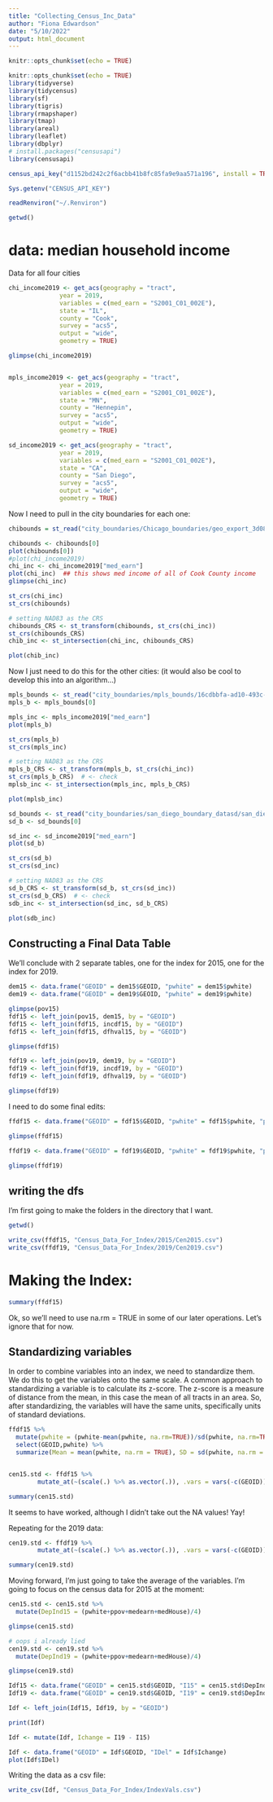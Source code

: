 ```yaml
---
title: "Collecting_Census_Inc_Data"
author: "Fiona Edwardson"
date: "5/10/2022"
output: html_document
---
```


```r
knitr::opts_chunk$set(echo = TRUE)
```


```r
knitr::opts_chunk$set(echo = TRUE)
library(tidyverse)
library(tidycensus)
library(sf)
library(tigris)
library(rmapshaper)
library(tmap)
library(areal)
library(leaflet)
library(dbplyr)
# install.packages("censusapi")
library(censusapi)
```

```r

census_api_key("d1152bd242c2f6acbb41b8fc85fa9e9aa571a196", install = TRUE, overwrite = TRUE)

Sys.getenv("CENSUS_API_KEY")

readRenviron("~/.Renviron")
```

```r

getwd()

```


# data: median household income

Data for all four cities

```r
chi_income2019 <- get_acs(geography = "tract", 
              year = 2019,
              variables = c(med_earn = "S2001_C01_002E"),
              state = "IL",
              county = "Cook",
              survey = "acs5",
              output = "wide",
              geometry = TRUE)

glimpse(chi_income2019)


mpls_income2019 <- get_acs(geography = "tract", 
              year = 2019,
              variables = c(med_earn = "S2001_C01_002E"),
              state = "MN",
              county = "Hennepin",
              survey = "acs5",
              output = "wide",
              geometry = TRUE)

sd_income2019 <- get_acs(geography = "tract", 
              year = 2019,
              variables = c(med_earn = "S2001_C01_002E"),
              state = "CA",
              county = "San Diego",
              survey = "acs5",
              output = "wide",
              geometry = TRUE)


```


Now I need to pull in the city boundaries for each one:

```r

chibounds = st_read("city_boundaries/Chicago_boundaries/geo_export_3d084884-b126-4daa-b908-1286d52a1e19.shp")

chibounds <- chibounds[0]
plot(chibounds[0])
#plot(chi_income2019)
chi_inc <- chi_income2019["med_earn"]
plot(chi_inc)  ## this shows med income of all of Cook County income
glimpse(chi_inc)
```


```r
st_crs(chi_inc)
st_crs(chibounds)

# setting NAD83 as the CRS
chibounds_CRS <- st_transform(chibounds, st_crs(chi_inc))
st_crs(chibounds_CRS)
chib_inc <- st_intersection(chi_inc, chibounds_CRS)

plot(chib_inc)
```


Now I just need to do this for the other cities: (it would also be cool to develop this into an algorithm...)

```r

mpls_bounds <- st_read("city_boundaries/mpls_bounds/16cdbbfa-ad10-493c-afaf-52b61f2e76e42020329-1-180h9ap.whbo.shp")
mpls_b <- mpls_bounds[0]

mpls_inc <- mpls_income2019["med_earn"]
plot(mpls_b)

st_crs(mpls_b)
st_crs(mpls_inc)

# setting NAD83 as the CRS
mpls_b_CRS <- st_transform(mpls_b, st_crs(chi_inc))
st_crs(mpls_b_CRS)  # <- check
mplsb_inc <- st_intersection(mpls_inc, mpls_b_CRS)

plot(mplsb_inc)

```


```r

sd_bounds <- st_read("city_boundaries/san_diego_boundary_datasd/san_diego_boundary_datasd.shp")
sd_b <- sd_bounds[0]

sd_inc <- sd_income2019["med_earn"]
plot(sd_b)

st_crs(sd_b)
st_crs(sd_inc)

# setting NAD83 as the CRS
sd_b_CRS <- st_transform(sd_b, st_crs(sd_inc))
st_crs(sd_b_CRS)  # <- check
sdb_inc <- st_intersection(sd_inc, sd_b_CRS)

plot(sdb_inc)

```


## Constructing a Final Data Table

We'll conclude with 2 separate tables, one for the index for 2015, one for the index for 2019.

```r

dem15 <- data.frame("GEOID" = dem15$GEOID, "pwhite" = dem15$pwhite)
dem19 <- data.frame("GEOID" = dem19$GEOID, "pwhite" = dem19$pwhite)

glimpse(pov15)
fdf15 <- left_join(pov15, dem15, by = "GEOID") 
fdf15 <- left_join(fdf15, incdf15, by = "GEOID")
fdf15 <- left_join(fdf15, dfhval15, by = "GEOID")

glimpse(fdf15)

fdf19 <- left_join(pov19, dem19, by = "GEOID") 
fdf19 <- left_join(fdf19, incdf19, by = "GEOID")
fdf19 <- left_join(fdf19, dfhval19, by = "GEOID")

glimpse(fdf19)

```

I need to do some final edits:
```r

ffdf15 <- data.frame("GEOID" = fdf15$GEOID, "pwhite" = fdf15$pwhite, "ppov" = fdf15$ppov, "medearn" = fdf15$medearn, "medHouse" = fdf15$medHouse)

glimpse(ffdf15)

ffdf19 <- data.frame("GEOID" = fdf19$GEOID, "pwhite" = fdf19$pwhite, "ppov" = fdf19$ppov, "medearn" = fdf19$medearn, "medHouse" = fdf19$medHouse)

glimpse(ffdf19)

```



## writing the dfs

I'm first going to make the folders in the directory that I want.

```r
getwd()

write_csv(ffdf15, "Census_Data_For_Index/2015/Cen2015.csv")
write_csv(ffdf19, "Census_Data_For_Index/2019/Cen2019.csv")
```


# Making the Index:

```r

summary(ffdf15)

```

Ok, so we'll need to use na.rm = TRUE in some of our later operations. Let's ignore that for now.

## Standardizing variables

In order to combine variables into an index, we need to standardize them. We do this to get the variables onto the same scale. A common approach to standardizing a variable is to calculate its z-score. The z-score is a measure of distance from the mean, in this case the mean of all tracts in an area. So, after standardizing, the variables will have the same units, specifically units of standard deviations.

```r

ffdf15 %>%
  mutate(pwhite = (pwhite-mean(pwhite, na.rm=TRUE))/sd(pwhite, na.rm=TRUE)) %>%
  select(GEOID,pwhite) %>%
  summarize(Mean = mean(pwhite, na.rm = TRUE), SD = sd(pwhite, na.rm = TRUE)) 



```

```r

cen15.std <- ffdf15 %>%
        mutate_at(~(scale(.) %>% as.vector(.)), .vars = vars(-c(GEOID)))

summary(cen15.std)

```

It seems to have worked, although I didn't take out the NA values! Yay!

Repeating for the 2019 data:

```r

cen19.std <- ffdf19 %>%
        mutate_at(~(scale(.) %>% as.vector(.)), .vars = vars(-c(GEOID)))

summary(cen19.std)

```

Moving forward, I'm just going to take the average of the variables. I'm going to focus on the census data for 2015 at the moment:

```r

cen15.std <- cen15.std %>%
  mutate(DepInd15 = (pwhite+ppov+medearn+medHouse)/4)

glimpse(cen15.std)

# oops i already lied
cen19.std <- cen19.std %>%
  mutate(DepInd19 = (pwhite+ppov+medearn+medHouse)/4)

glimpse(cen19.std)
```

```r
Idf15 <- data.frame("GEOID" = cen15.std$GEOID, "I15" = cen15.std$DepInd15)
Idf19 <- data.frame("GEOID" = cen19.std$GEOID, "I19" = cen19.std$DepInd19)

Idf <- left_join(Idf15, Idf19, by = "GEOID")

print(Idf)

```

```r

Idf <- mutate(Idf, Ichange = I19 - I15)

Idf <- data.frame("GEOID" = Idf$GEOID, "IDel" = Idf$Ichange)
plot(Idf$IDel)

```




Writing the data as a csv file:

```r
write_csv(Idf, "Census_Data_For_Index/IndexVals.csv")
```
